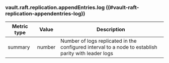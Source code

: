 ### vault.raft.replication.appendEntries.log ((#vault-raft-replication-appendentries-log))

Metric type | Value   | Description
----------- | ------- | -----------
summary     | number  | Number of logs replicated in the configured interval to a node to establish parity with leader logs 
